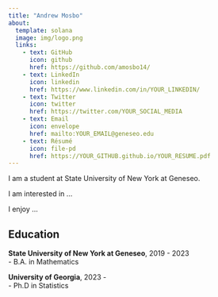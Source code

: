 ```yaml
---
title: "Andrew Mosbo" 
about:
  template: solana
  image: img/logo.png
  links:
    - text: GitHub
      icon: github
      href: https://github.com/amosbo14/
    - text: LinkedIn
      icon: linkedin
      href: https://www.linkedin.com/in/YOUR_LINKEDIN/
    - text: Twitter
      icon: twitter
      href: https://twitter.com/YOUR_SOCIAL_MEDIA
    - text: Email
      icon: envelope
      href: mailto:YOUR_EMAIL@geneseo.edu
    - text: Résumé
      icon: file-pd
      href: https://YOUR_GITHUB.github.io/YOUR_RESUME.pdf
---
```


I am a student at State University of New York at Geneseo.

I am interested in ...

I enjoy ...

## Education

**State University of New York at Geneseo**, 2019 - 2023<br> - B.A. in Mathematics

**University of Georgia**, 2023 - <br> - Ph.D in Statistics
